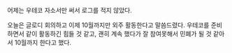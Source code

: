 어제는 우테코 자소서만 써서 로그를 적지 않았다.

오늘은 글로디 회의하고 이제 10월까지만 외주 활동한다고 말씀드렸다.
우테코를 준비하면서 같이 활동하긴 힘들 것 같고, 괜히 계속 했다가 잘 참여못해서 민폐가 될 것 같아서 10월까지 한다고 했다.